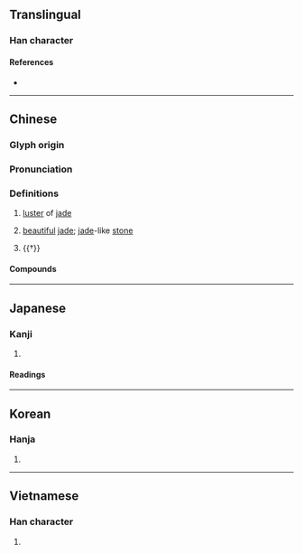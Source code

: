 {{character info/new}}
==Translingual==

===Han character===
{{Han char|rn=96|rad=玉|as=09|sn=13|four=14134|canj=MGTLK|ids=⿰𤣩英}}

====References====
* {{Han ref|kx=0738.050|dkj=21127|dj=1148.250|hdz=21120.070|uh=745B|ud=29787|bh=B7EB|bd=47083}}

----

==Chinese==
{{zh-forms}}

===Glyph origin===
{{Han etym}}

===Pronunciation===
{{zh-pron
|m=yīng
|c=jing1
|mc=y
|oc=y
|cat=n
}}

===Definitions===
{{zh-hanzi}}

# {{lb|zh|literary}} [[luster]] of [[jade]]
# {{lb|zh|literary}} [[beautiful]] [[jade]]; [[jade]]-like [[stone]]
# {{†}} {{zh-alt-form|英|[[outstanding]] [[figure]]}}

====Compounds====
{{zh-der|瑛瑤}}

----

==Japanese==

===Kanji===
{{ja-kanji|grade=|rs=玉09}}

# {{rfdef|ja|sort=玉09}}

====Readings====
{{ja-readings
|goon=よう
|kanon=えい
|kun=
|nanori=}}

----

==Korean==

===Hanja===
{{ko-hanja|hangeul=영|eumhun=|rv=yeong|mr=yŏng|y=yeng}}

# {{rfdef|ko|sort=玉09}}

----

==Vietnamese==

===Han character===
{{vi-hantu|[[anh]]|rs=玉09}}

# {{rfdef|vi|sort=玉09}}